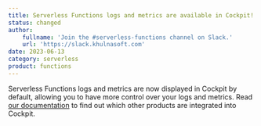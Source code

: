 ```yaml
---
title: Serverless Functions logs and metrics are available in Cockpit!
status: changed
author:
    fullname: 'Join the #serverless-functions channel on Slack.'
    url: 'https://slack.khulnasoft.com'
date: 2023-06-13
category: serverless
product: functions
---
```


Serverless Functions logs and metrics are now displayed in Cockpit by default, allowing you to have more control over your logs and metrics. Read [our documentation](/observability/cockpit/reference-content/cockpit-limitations/#product-integration-into-cockpit) to find out which other products are integrated into Cockpit.

